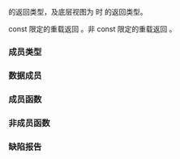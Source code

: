 {{cpp/ranges/transform_view/title|''iterator''}}
{{cpp/ranges/transform_view/navbar}}

{{ddcl|since=c++20|notes={{mark expos}}|
template&lt; bool Const &gt;
class /*iterator*/
}}

{{rlpt|begin|transform_view::begin}} 的返回类型，及底层视图为 {{lconcept|common_range}} 时 {{rlpt|end|transform_view::end}} 的返回类型。

const 限定的重载返回 {{c|/*iterator*/&lt;true&gt;}}。非 const 限定的重载返回 {{c|/*iterator*/&lt;false&gt;}}。

===成员类型===
{{dsc begin}}
{{dsc hitem|成员类型|定义}}
{{dsc expos mem type|Parent|private=yes|{{cpp/ranges/maybe-const|ranges::transform_view&lt;V, F&gt;}}}}
{{dsc expos mem type|Base|private=yes|{{cpp/ranges/maybe-const|V}}}}
{{dsc|{{tt|iterator_concept}}|
* 若 {{tti|Base}} 实现 {{lconcept|random_access_range}} 则为 {{lc|std::random_access_iterator_tag}}，
* 若 {{tti|Base}} 实现 {{lconcept|bidirectional_range}} 则为 {{lc|std::bidirectional_iterator_tag}}，
* 若 {{tti|Base}} 实现 {{lconcept|forward_range}} 则为 {{lc|std::forward_iterator_tag}}，
* 否则为 {{lc|std::input_iterator_tag}}。}}
{{dsc|{{tt|iterator_category}}&lt;br&gt;{{small|（仅当 {{tti|Base}} 实现&lt;br&gt;{{lconcept|forward_range}} 时提供）}}|令 {{tt|MCF}} 为 {{cpp/ranges/maybe-const|F}}。
* 若 {{c/core|std::invoke_result_t&lt;MCF&amp;, ranges::range_reference_t&lt;Base&gt;&gt;}} 不是引用则为 {{lc|std::input_iterator_tag}}。
否则，令 {{tt|C}} 为 {{c/core|std::iterator_traits&lt;ranges::iterator_t&lt;Base&gt;&gt;::iterator_category}}。
* 若 {{tt|C}} 为 {{lc|std::contiguous_iterator_tag}}，则该类型为 {{lc|std::random_access_iterator_tag}}；
* 否则，该类型为 {{tt|C}}。}}
{{dsc|{{tt|value_type}}|{{c/core|std::remove_cvref_t&lt;std::invoke_result_t&lt;MCF&amp;, ranges::range_reference_t&lt;Base&gt;&gt;&gt;}}，其中 {{tt|MCF}} 代表 {{cpp/ranges/maybe-const|F}}}}
{{dsc|{{tt|difference_type}}|{{c/core|ranges::range_difference_t&lt;Base&gt;}}}}
{{dsc end}}

===数据成员===
{{dsc begin}}
{{dsc hitem|成员名称|定义}}
{{dsc expos mem obj|current_|private=yes|指向（可能 const 限定的）{{tt|V}} 的迭代器。}}
{{dsc expos mem obj|parent_|private=yes|指向父 {{tt|transform_view}} 的指针。}}
{{dsc end}}

===成员函数===
{{dsc begin}}
{{dsc mem ctor|cpp/ranges/transform_view/iterator/iterator|构造迭代器}}
{{dsc mem fun|cpp/ranges/transform_view/iterator/base|返回底层迭代器}}
{{dsc mem fun|cpp/ranges/transform_view/iterator/operator*|访问变换的元素}}
{{dsc mem fun|cpp/ranges/transform_view/iterator/operator_at|title=operator[]|按索引访问元素}}
{{dsc mem fun|cpp/ranges/transform_view/iterator/operator_arith|title=operator++&lt;br&gt;operator++{{small|(int)}}&lt;br&gt;operator--&lt;br&gt;operator--{{small|(int)}}&lt;br&gt;operator+=&lt;br&gt;operator-=|推进或减少底层迭代器}}
{{dsc end}}

===非成员函数===
{{dsc begin}}
{{dsc fun|cpp/ranges/transform_view/iterator/operator_cmp|title=operator==&lt;br&gt;operator&lt;&lt;br&gt;operator&gt;&lt;br&gt;operator&lt;=&lt;br&gt;operator&gt;=&lt;br&gt;operator&lt;=&gt;|比较底层迭代器|notes={{mark c++20}}}}
{{dsc fun|cpp/ranges/transform_view/iterator/operator_arith2|title=operator+&lt;br&gt;operator-|进行迭代器算术|notes={{mark c++20}}}}
{{dsc fun|cpp/ranges/transform_view/iterator/iter_move|获得到变换的元素的右值引用|notes={{mark c++20}}}}
{{dsc end}}

===缺陷报告===
{{dr list begin}}
{{dr list item|paper=P2259R1|std=C++20|before=始终定义成员类型 {{tt|iterator_category}}|after=仅若 {{tt|''Base''}} 实现 {{lconcept|forward_range}} 才定义}}
{{dr list item|wg=lwg|dr=3555|std=C++20|before={{tt|iterator_concept}} 的定义忽略 const|after=使之考虑}}
{{dr list item|wg=lwg|dr=3798|std=C++20|before=当转换结果为右值引用时 {{tt|iterator_category}} 仅为输入|after=可以有更强的类别}}
{{dr list end}}

{{langlinks|de|en|es|fr|it|ja|pt|ru}}